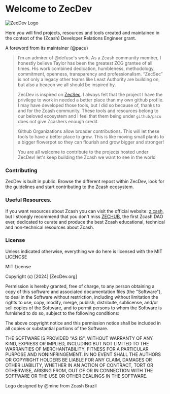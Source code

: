 

# Welcome to ZecDev

![ZecDev Logo](https://github.com/user-attachments/assets/b0dedb72-1ad8-41c4-bf4e-7d37cbad626b)


Here you will find projects, resources and tools created and maintained 
in the context of the (Zcash) Developer Relations Engineer grant.

A foreword from its maintainer (@pacu)
> I’m an admirer of @defuse's work. As a Zcash community member, I honestly believe Taylor has been the greatest ZCG grantee of all times. His work combined dedication, humbleness, methodology, commitment, openness, transparency and professionalism. “ZecSec” is not only a legacy other teams like Least Authority are building on, but also a beacon we all should be inspired by.
>
>
> ZecDev is inspired on [ZecSec](https://zecsec.com/). I always felt that the project I have the privilege to work in needed a better place than my own github profile. I may have developed those tools, but I did so because of, thanks to and for the Zcash community. These tools and resources belong to our beloved ecosystem and I feel that them being under `github/pacu` does not give Zcashers enough credit. 
>
> 
> Github Organizations allow broader contributions. This will let these tools to have a better place to grow. This is like moving small plants to a bigger flowerpot so they can flourish and grow bigger and stronger!
>
> 
> You are all welcome to contribute to the projects hosted under ZecDev! let's keep building the Zcash we want to see in the world


### Contributing
ZecDev is built in public. Browse the different repost within ZecDev,
look for the guidelines and start contributing to the Zcash ecosystem.

### Useful Resources.

If you want resources about Zcash you can visit the official website: [z.cash](https://z.cash), but I 
strongly recommend that you don't miss [ZECHUB](https://zechub.wiki), the first Zcash DAO ever, dedicated to
curate and produce the best Zcash educational, technical and non-technical resources about Zcash.

### License
Unless indicated otherwise, everything we do here is licensed with the MIT LICENCSE

MIT License

Copyright (c) [2024] [ZecDev.org]

Permission is hereby granted, free of charge, to any person obtaining a copy
of this software and associated documentation files (the "Software"), to deal
in the Software without restriction, including without limitation the rights
to use, copy, modify, merge, publish, distribute, sublicense, and/or sell
copies of the Software, and to permit persons to whom the Software is
furnished to do so, subject to the following conditions:

The above copyright notice and this permission notice shall be included in all
copies or substantial portions of the Software.

THE SOFTWARE IS PROVIDED "AS IS", WITHOUT WARRANTY OF ANY KIND, EXPRESS OR
IMPLIED, INCLUDING BUT NOT LIMITED TO THE WARRANTIES OF MERCHANTABILITY,
FITNESS FOR A PARTICULAR PURPOSE AND NONINFRINGEMENT. IN NO EVENT SHALL THE
AUTHORS OR COPYRIGHT HOLDERS BE LIABLE FOR ANY CLAIM, DAMAGES OR OTHER
LIABILITY, WHETHER IN AN ACTION OF CONTRACT, TORT OR OTHERWISE, ARISING FROM,
OUT OF OR IN CONNECTION WITH THE SOFTWARE OR THE USE OR OTHER DEALINGS IN THE
SOFTWARE.


Logo designed by @mine from Zcash Brazil 

